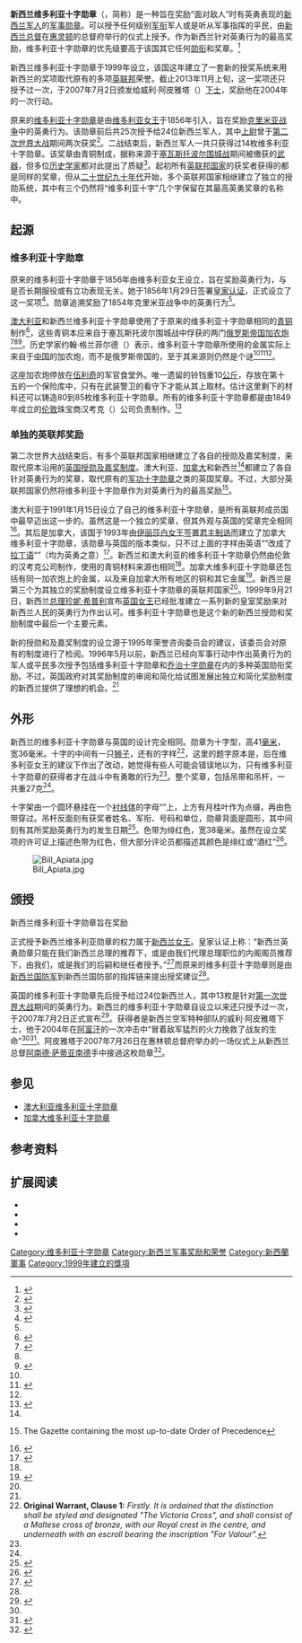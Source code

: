 {{noteTA
|G1=USState
|1=zh:皇家;zh-hans:王家;zh-hant:皇家;zh-tw:皇家;zh-hk:皇家;zh-mo:皇家;
|2=zh:王家;zh-hans:王家;zh-hant:皇家;zh-tw:皇家;zh-hk:皇家;zh-mo:皇家;
|3=zh-hans:伊丽莎白; zh-tw:伊麗莎白; zh-hk:伊利沙伯;
|4=zh-hans:女王;zh-hk:女皇;zh-tw:女王;
|5=zh-hans:新西兰;zh-hk:新西蘭;zh-tw:紐西蘭;
|6=zh:专利特许证;zh-hans:专利特许证;zh-hant:皇室制誥;zh-tw:皇室制誥;zh-hk:皇室制誥;zh-mo:皇室制誥;
|7=zh-hans:英王;zh-hk:英皇;zh-tw:英王;
|8=zh-cn:澳大利亚;zh-tw:澳洲;zh-hk:澳洲;
}}
{{Infobox Military Award
|name= 新西兰维多利亚十字勋章<br />{{lang|en|Victoria Cross for New Zealand}}
|image=
[[File:Victoria_Cross_(UK)_ribbon.png|center]]
|caption= 奖章正面外观
|awarded_by= 新西兰
|type= 军事勋章
|eligibility= [[新西兰国防军|新西兰军人]]
|for= “……奖给最勇敢、或是最卓越的勇士，或是勇于自我牺牲者，或是面对敌人仍能彻底忠于职守的人。”<ref name="modopshonours">{{cite web |archivedate=2013-10-30 |deadurl=yes |archiveurl=https://web.archive.org/web/20131030235617/http://webarchive.nationalarchives.gov.uk/%2B/http%3A//www.operations.mod.uk/honours/honours.htm |url=http://webarchive.nationalarchives.gov.uk/+/http://www.operations.mod.uk/honours/honours.htm |title=Military Honours and Awards |work=Defence Internet |publisher=UK Ministry of Defence |accessdate=2013-11-17 |quote=... most conspicuous bravery, or some daring or pre-eminent act of valour or self-sacrifice, or extreme devotion to duty in the presence of the enemy. }}</ref>
|campaign=
|status= 至今仍然可以颁发
|description=  
|clasps=
|established= 1999年9月20日
|first_award= 2007年7月2日
|last_award= 2007
|total= 1
|posthumous=
|recipients=
|individual= 
|higher= '''最高'''
|same= {{link-en|新西兰十字勋章|New Zealand Cross (1999)}}
|lower= {{link-en|新西兰英勇之星|New Zealand Gallantry Star}}
|image2=
|caption2=
}}
{{Spoken Wikipedia|Zh-新西兰维多利亚十字勋章.ogg|2020年|7月17日|语音}}

'''新西兰维多利亚十字勋章'''（{{lang-en|Victoria Cross for New Zealand}}，简称{{lang|en|'''VC'''}}）是一种旨在奖励“面对敌人”时有英勇表现的[[新西兰国防军|新西兰军人]]的[[军事勋章|军事勋章]]。可以授予任何级别[[军衔|军衔]]军人或是听从军事指挥的平民，由[[新西兰总督|新西兰总督]]在[[惠灵顿|惠灵顿]]的总督府举行的仪式上授予。作为新西兰针对英勇行为的最高奖励，维多利亚十字勋章的优先级要高于该国其它任何[[勋衔|勋衔]]和奖章。<ref name="Modclub">{{cite web|archivedate=2007-10-16 |deadurl=yes |archiveurl=https://web.archive.org/web/20071016213454/http://www.mod.uk/DefenceInternet/DefenceNews/HistoryAndHonour/VictoriaAndGeorgeCrossHoldersTheWorldsMostExclusiveClub.htm |url=http://www.mod.uk/DefenceInternet/DefenceNews/HistoryAndHonour/VictoriaAndGeorgeCrossHoldersTheWorldsMostExclusiveClub.htm |title=The world's most exclusive club |publisher=Ministry of Defence |date=2007-04-30 |accessdate=2007-10-16 }}</ref>

新西兰维多利亚十字勋章于1999年设立，该国这年建立了一套新的授奖系统来用新西兰的奖项取代原有的多项[[英联邦|英联邦]]荣誉。截止2013年11月上旬，这一奖项还只授予过一次，于2007年7月2日颁发给威利·阿皮雅塔（{{lang|en|Willie Apiata}}）[[下士|下士]]，奖励他在2004年的一次行动。

原来的[[维多利亚十字勋章|维多利亚十字勋章]]是由[[维多利亚_(英国君主)|维多利亚女王]]于1856年引入，旨在奖励[[克里米亚战争|克里米亚战争]]中的英勇行为。该勋章前后共25次授予给24位新西兰军人，其中{{link-en|查尔斯·阿珀姆|Charles Upham}}[[上尉|上尉]]曾于[[第二次世界大战|第二次世界大战]]期间两次获奖<ref>{{cite news | accessdate=2013-11-17 | url=http://www.telegraph.co.uk/news/obituaries/military-obituaries/army-obituaries/5048954/Captain-Charles-Upham-VC-and-Bar.html | location=London | work=The Daily Telegraph | title=Captain Charles Upham VC & Bar | date=1994-11-23 | archive-url=https://web.archive.org/web/20131109041633/http://www.telegraph.co.uk/news/obituaries/military-obituaries/army-obituaries/5048954/Captain-Charles-Upham-VC-and-Bar.html | archive-date=2013-11-09 | dead-url=no }}</ref>。二战结束后，新西兰军人一共只获得过14枚维多利亚十字勋章。该奖章由青铜制成，据称来源于[[塞瓦斯托波尔围城战_(1854年—1855年)|塞瓦斯托波尔围城战]]期间被缴获的[[武器|武器]]，但多位[[历史学家|历史学家]]都对此提出了质疑<ref name="Glanfield">{{cite news | url = http://www.telegraph.co.uk/news/uknews/1506463/Author-explodes-myth-of-the-gunmetal-VC.html | title = Author explodes myth of the gunmetal VC | last = Davies | first = Catronia | work = The Daily Telegraph | date = 2005-12-28 | accessdate = 2013-11-17 | archivedate = 2012-02-03 | deadurl = no | archiveurl = https://web.archive.org/web/20120203044646/http://www.telegraph.co.uk/news/uknews/1506463/Author-explodes-myth-of-the-gunmetal-VC.html}}</ref>。起初所有[[英联邦|英联邦国家]]的获奖者获得的都是同样的奖章，但从[[二十世纪|二十世纪]][[1990年代|九十年代]]开始，多个英联邦国家相继建立了独立的授勋系统，其中有三个仍然将“维多利亚十字”几个字保留在其最高英勇奖章的名称中。

== 起源 ==
=== 维多利亚十字勋章 ===
{{See also|维多利亚十字勋章}}
原来的维多利亚十字勋章于1856年由维多利亚女王设立，旨在奖励英勇行为，与是否长期服役或有立功表现无关。她于1856年1月29日签署[[皇家认证|皇家认证]]，正式设立了这一奖项<ref name="Ashcroft">{{cite book | last = Ashcroft | first = Michael | title = Victoria Cross Heroes | url = https://archive.org/details/victoriacrossher0000ashc | publisher = Headline Book Publishing | year = 2006 | isbn = 0-7553-1632-0}}</ref>{{rp|Introduction}}。勋章追溯奖励了1854年克里米亚战争中的英勇行为<ref name="Ashcroft" />{{rp|7-10}}。

[[澳大利亚|澳大利亚]]和新西兰维多利亚十字勋章使用了于原来的维多利亚十字勋章相同的[[青铜|青铜]]制作<ref name="nzgovdept">{{cite web | url = http://www.dpmc.govt.nz/honours/overview/gallantry.html | title = New Zealand Honours | publisher = Department of Prime Minister and Cabinet | accessdate = 2011-09-26 | deadurl = yes | archiveurl = https://web.archive.org/web/20110926205737/http://www.dpmc.govt.nz/honours/overview/gallantry.html | archivedate = 2011-09-26}}</ref>，这些青铜本应来自于塞瓦斯托波尔围城战中俘获的两门[[俄罗斯帝国|俄罗斯帝国]][[加农炮|加农炮]]<ref name="beharry">{{cite book | last = Beharry | first = Johnson | title = Barefoot Soldier | url = https://archive.org/details/barefootsoldiers0000beha_l0l3 | publisher = Sphere | year = 2006 | isbn = 0-316-73321-0 | page = [https://archive.org/details/barefootsoldiers0000beha_l0l3/page/359 359]}}</ref><ref name="Navalmuseum" /><ref name="Hancocks">{{cite web | url = http://www.hancocks-london.com/vc_manufacture.htm | title = Hancocks of London History of VC | publisher = Hancocks of London | accessdate = 2008-08-27 | deadurl = yes | archiveurl = https://web.archive.org/web/20080827184613/http://www.hancocks-london.com/vc_manufacture.htm | archivedate = 2008-08-27}}</ref>。历史学家约翰·格兰菲尔德（{{lang|en|John Glanfield}}）表示，维多利亚十字勋章所使用的金属实际上来自于[[古代中国|中国]]的加农炮，而不是俄罗斯帝国的，至于其来源则仍然是个谜<ref name="Glanfield" /><ref name="Navalmuseum">{{cite web | url = http://www.royalnavalmuseum.org/collections_special.htm | title = 150 years of the Victoria Cross | publisher = Royal Naval Museum | accessdate = 2009-04-14 | archivedate = 2009-04-14 | deadurl = yes |archiveurl = https://web.archive.org/web/20090414044145/http://www.royalnavalmuseum.org/collections_special.htm}}</ref><ref name="Hancocks" />。

这座加农炮停放在[[伍利奇|伍利奇]]{{link-en|皇家炮兵营房|Royal Artillery Barracks}}的军官食堂外。唯一遗留的铃铛重10[[公斤|公斤]]，存放在第十五{{link-en|皇家物流兵团|Royal Logistic Corps}}的一个保险库中，只有在武装警卫的看守下才能从其上取材。估计这里剩下的材料还可以铸造80到85枚维多利亚十字勋章。所有的维多利亚十字勋章都是由1849年成立的[[伦敦|伦敦]]珠宝商汉考克（{{lang|en|Hancocks}}）公司负责制作。<ref>{{cite web | url = http://www.hancocks-london.com/victoria-cross | title = Hancocks Jewellers | publisher = Hancocks of London | accessdate = 2013-11-17 | archivedate = 2013-10-06 | deadurl = yes | archiveurl = https://web.archive.org/web/20131006031805/http://www.hancocks-london.com/victoria-cross }}</ref>

=== 单独的英联邦奖励 ===
第二次世界大战结束后，有多个英联邦国家相继建立了各自的授勋及嘉奖制度，来取代原本沿用的[[英国授勋及嘉奖制度|英国授勋及嘉奖制度]]。澳大利亚、[[加拿大|加拿大]]和新西兰<ref name="nzgovdept" />都建立了各自针对英勇行为的奖章，取代原有的[[军功十字勋章|军功十字勋章]]之类的英国奖章。不过，大部分英联邦国家仍然将维多利亚十字勋章作为对英勇行为的最高奖励<ref name="gazetteOofP">{{London Gazette | issue = 56878 | supp = yes | startpage = 3351 | endpage = 3355 | date = 2003-03-17 | accessdate = 2014-09-08}}The Gazette containing the most up-to-date Order of Precedence</ref>。

澳大利亚于1991年1月15日设立了自己的维多利亚十字勋章，是所有英联邦成员国中最早迈出这一步的。虽然这是一个独立的奖章，但其外观与英国的奖章完全相同<ref name="ozvc">{{cite web | archivedate = 2013-10-07 | url = http://www.itsanhonour.gov.au/honours/awards/medals/victoria_cross.cfm | title = The Victoria Cross for Australia | publisher = The Government of Australia | accessdate = 2013-11-17 | deadurl = yes | archiveurl = https://web.archive.org/web/20131007074107/http://www.itsanhonour.gov.au/honours/awards/medals/victoria_cross.cfm }}</ref>。其后是加拿大，该国于1993年由[[伊丽莎白二世|伊丽莎白女王]]签置[[专利特许证|君主制诰]]而建立了加拿大维多利亚十字勋章，该勋章与英国的版本类似，只不过上面的字样由英语“<small>{{lang|en|FOR VALOUR}}</small>”改成了[[拉丁语|拉丁语]]“<small>{{lang|en|PRO VALORE}}</small>”（均为英勇之意）<ref name="CTVVChist">{{cite news | deadurl = no | archivedate = 2013-03-23 | url = http://www.ctvnews.ca/top-military-honour-now-cast-in-canada-report-1.231701 | title = Top military honour now cast in Canada | last = CTV.ca | first = News staff | publisher = CTV news | date = 2007-03-03 | accessdate = 2013-11-17 | archiveurl = https://web.archive.org/web/20130323160652/http://www.ctvnews.ca/top-military-honour-now-cast-in-canada-report-1.231701}}</ref>。新西兰和澳大利亚的维多利亚十字勋章仍然由伦敦的汉考克公司制作，使用的青铜材料来源也相同<ref name="ozvc" />。加拿大维多利亚十字勋章还包括有同一加农炮上的金属，以及来自加拿大所有地区的铜和其它金属<ref name="VCforCanada pdf">{{cite web | url = http://archive.gg.ca/honours/pdf/Victoria_Cross_e.pdf | format = PDF | title = Pro Valore: Canada's Victoria Cross |publisher=National Defence; Government of Canada |accessdate=2013-11-17 |archivedate=2011-07-11 |deadurl=no |archiveurl= https://web.archive.org/web/20110711121815/http://archive.gg.ca/honours/pdf/Victoria_Cross_e.pdf}}</ref>。新西兰是第三个为其独立的奖励制度设立维多利亚十字勋章的英联邦国家<ref name="nzgovdept" />。1999年9月21日，新西兰[[总理|总理]][[珍妮·希普利|珍妮·希普利]]宣布[[英国女王|英国女王]]已经批准建立一系列新的皇室奖励来对新西兰人民的英勇行为作出认可。维多利亚十字勋章也是这个新的新西兰授勋和奖励制度中最后一个主要元素。

{{cquote|1=我相信，新的制度将会对我们有利，而且可以让新西兰对我们社会上的英雄主义行径作出认可。重整這一制度，旨在对英勇行为作出奖励的荣誉，意味着我们已经有自己一套全面的授勋和奖励制度。——新西兰总理珍妮·希普利<ref name="gallawrdsPR">{{cite web | archivedate = 2013-08-23 | deadurl = no | url = http://medals.nzdf.mil.nz/news/articles/1999-2003/19990921.html | title = New NZ gallantry awards approved | publisher = New Zealand Defence Force | date = 1999-09-21 | accessdate = 2013-11-17 | archiveurl = https://web.archive.org/web/20130823030159/http://medals.nzdf.mil.nz/news/articles/1999-2003/19990921.html}}</ref>}} {{Wayback|url=http://medals.nzdf.mil.nz/news/articles/1999-2003/19990921.html |date=20130823030159 }}

新的授勋和及嘉奖制度的设立源于1995年荣誉咨询委员会的建议，该委员会对原有的制度进行了检阅。1996年5月以前，新西兰已经向军事行动中作出英勇行为的军人或平民多次授予包括维多利亚十字勋章和[[乔治十字勋章|乔治十字勋章]]在内的多种英国勋衔奖励。不过，英国政府对其奖励制度的审阅和简化给试图发展出独立和简化奖励制度的新西兰提供了理想的机会。<ref name="gallawrdsPR" />

== 外形 ==
新西兰的维多利亚十字勋章与英国的设计完全相同。勋章为十字型，高41[[毫米|毫米]]，宽36毫米。十字的中间有一只[[狮子|狮子]]，还有<small>{{lang|en|FOR VALOUR}}</small>的字样<ref>'''Original Warrant, Clause 1:''' ''Firstly. It is ordained that the distinction shall be styled and designated "The Victoria Cross", and shall consist of a Maltese cross of bronze, with our Royal crest in the centre, and underneath with an escroll bearing the inscription "For Valour".''</ref>，这里的题字原本是<small>{{lang|en|FOR BRAVERY}}</small>，后在维多利亚女王的建议下作出了改动，她觉得有些人可能会错误地以为，只有维多利亚十字勋章的获得者才在战斗中有勇敢的行为<ref name="Navalmuseum" />。整个奖章，包括吊带和吊杆，一共重27克<ref name="Ashcroft" />{{rp|16}}。

十字架由一个圆环悬挂在一个[[衬线体|衬线体]]的字母“{{lang|en|V}}”上，上方有月桂叶作为点缀，再由色带穿过。吊杆反面刻有获奖者姓名、军衔、号码和单位，勋章背面是圆形，其中间刻有其所奖励英勇行为的发生日期<ref name="vvaa">{{cite web | url = http://www.vvaa.org.au/med-vc.htm | title = The Victoria Cross | work = Vietnam Veterans Of Australia | accessdate = 2013-11-17 | archivedate = 2013-04-29 | deadurl = yes | archiveurl = https://web.archive.org/web/20130429075629/http://www.vvaa.org.au/med-vc.htm }}</ref>。色带为绯红色，宽38毫米。虽然在设立奖项的许可证上描述色带为红色，但大部分评论员都描述其颜色是绯红或“酒红”<ref>{{cite web | url = http://collections.iwm.org.uk/server/show/ConWebDoc.941 | title = The Victoria Cross | work = Imperial War Museum Exhibits and Firearms Collections | accessdate = 2011-09-27 | archivedate = 2011-09-27 | deadurl = yes | archiveurl = https://web.archive.org/web/20110927091522/http://collections.iwm.org.uk/server/show/ConWebDoc.941}}</ref>。

[[File:Bill_Apiata.jpg|thumb]]

== 颁授 ==
新西兰维多利亚十字勋章旨在奖励{{cquote|“……最勇敢、或是最卓越的勇士，或是勇于自我牺牲者，或是面对敌人仍能彻底忠于职守的人。”<ref name="Govrefpack">{{cite web | url = http://img.scoop.co.nz/media/pdfs/0707/VCmediakit2jul07.pdf | format = PDF | title = Press kit related to july 2007 gallantry awards (NZ) | publisher = NZ Government through news agency | accessdate = 2013-11-17 | archivedate = 2012-02-05 | archiveurl = https://web.archive.org/web/20120205182318/http://img.scoop.co.nz/media/pdfs/0707/VCmediakit2jul07.pdf | deadurl = no}}</ref>}}

正式授予新西兰维多利亚勋章的权力属于[[新西兰君主|新西兰女王]]。皇家认证上称：“新西兰英勇勋章只能在我们新西兰总理的推荐下，或是由我们代理总理职位的内阁阁员推荐下，由我们，或是我们的后嗣和继任者授予。”<ref name="Warrant">{{cite web |url=http://medals.nzdf.mil.nz/warrants/d1nzgb-warrant.html |title=Royal Warrant |deadurl=no |publisher=NZDF | accessdate=2013-11-17 |quote=Awards of a New Zealand Gallantry Award and of a Bar to an Award shall be made by Us, Our Heirs and Successors, only on a recommendation by Our Prime Minister of New Zealand or a Minister of the Crown acting for Our Prime Minister. |archivedate=2012-02-05 |archiveurl= https://web.archive.org/web/20120205205907/http://medals.nzdf.mil.nz/warrants/d1nzgb-warrant.html}}</ref>而原来的维多利亚十字勋章则是由[[新西兰国防军|新西兰国防军]]到新西兰国防部的指挥链来提出授奖建议<ref name="Govrefpack" />。

英国的维多利亚十字勋章先后授予给过24位新西兰人，其中13枚是针对[[第一次世界大战|第一次世界大战]]期间的英勇行为。新西兰的维多利亚十字勋章自设立以来还只授予过一次，于2007年7月2日正式宣布<ref name="fullcitation">{{cite web|url=http://www.army.mil.nz/downloads/pdf/media-kit/20070702/citations.pdf |format=PDF |title=Full citation for Bill Apiata |publisher=NZDF |date=2007-07-02 |accessdate=2007-08-02 |archivedate=2007-09-27 |deadurl=yes |archiveurl=https://web.archive.org/web/20070927222259/http://www.army.mil.nz/downloads/pdf/media-kit/20070702/citations.pdf }}</ref>。获得者是新西兰空军特种部队的威利·阿皮雅塔下士，他于2004年在[[阿富汗战争_(2001年)|阿富汗]]的一次冲击中“冒着敌军猛烈的火力挽救了战友的生命”<ref name="Govrefpack" /><ref name="PressRelease">{{cite web | archivedate = 2013-03-18 | url = http://www.scoop.co.nz/stories/PA0707/S00013.htm | title = Gallantry in Afghanistan | publisher = NZ Government through news agency | accessdate = 2013-11-17 |deadurl=no | archiveurl = https://web.archive.org/web/20130318184202/http://www.scoop.co.nz/stories/PA0707/S00013.htm}}</ref>。阿皮雅塔于2007年7月26日在惠林顿总督府举办的一场仪式上从新西兰总督[[阿南德·萨蒂亚南德|阿南德·萨蒂亚南德]]手中接過这枚勋章<ref name="VCreceived">{{cite news | url = http://www.nzherald.co.nz/nz/news/article.cfm?c_id=1&objectid=10453961 | title = Willie Apiata receives his VC | work = The New Zealand Herald | date = 2007-07-26 | accessdate = 2013-11-17 | archive-url = https://web.archive.org/web/20130928234255/http://www.nzherald.co.nz/nz/news/article.cfm?c_id=1&objectid=10453961 | archive-date = 2013-09-28 | dead-url = no }}</ref>。

== 参见 ==
* [[澳大利亚维多利亚十字勋章|澳大利亚维多利亚十字勋章]]
* [[加拿大维多利亚十字勋章|加拿大维多利亚十字勋章]]

== 参考资料 ==
{{Reflist|30em}}

== 扩展阅读 ==
* {{cite book | title = The Register of the Victoria Cross | url = https://archive.org/details/registerofvictor0000unse | publisher = This England | year = 1997 | isbn =0-906324-03-3}}
* {{cite book | last = Duckers | first = Peter | title = British Gallantry Awards, 1855–2000 | publisher = Shire Publications Ltd | year = 2006 | isbn = 0-7478-0516-4}}
* {{cite book | last = Glanfield | first = John | title = Bravest of the Brave | url = https://archive.org/details/bravestofbravest0000glan | publisher = Sutton Publishing Ltd | year = 2005 | isbn =0-7509-3695-9}}
* {{cite book | last = Harvey | first = David | title = Monuments to Courage | publisher = Naval & Military Press Ltd | year = 2000 | isbn =1-84342-356-1}}

[[Category:维多利亚十字勋章|Category:维多利亚十字勋章]]
[[Category:新西兰军事奖励和荣誉|Category:新西兰军事奖励和荣誉]]
[[Category:新西蘭軍事|Category:新西蘭軍事]]
[[Category:1999年建立的獎項|Category:1999年建立的獎項]]


{{Featured article}}